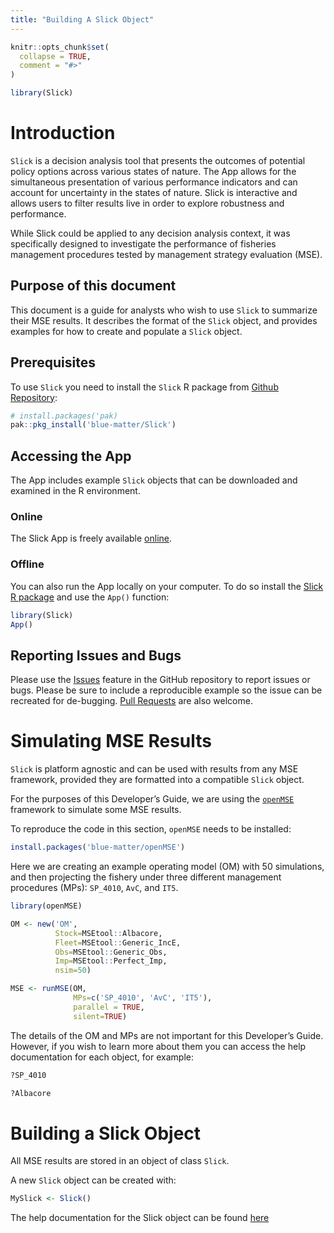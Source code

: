 ```yaml
---
title: "Building A Slick Object"
---
```


```r
knitr::opts_chunk$set(
  collapse = TRUE,
  comment = "#>"
)
```

```r
library(Slick)
```

# Introduction

`Slick` is a decision analysis tool that presents the outcomes of potential policy options across various states of nature. The App allows for the simultaneous presentation of various performance indicators and can account for uncertainty in the states of nature. Slick is interactive and allows users to filter results live in order to explore robustness and performance. 

While Slick could be applied to any decision analysis context, it was specifically designed to investigate the performance of fisheries management procedures tested by management strategy evaluation (MSE). 

## Purpose of this document

This document is a guide for analysts who wish to use `Slick` to summarize their MSE results. It describes the format of the `Slick` object, and provides examples for how to create and populate a `Slick` object.

## Prerequisites

To use `Slick` you need to install the `Slick` R package from [Github Repository](https://github.com/Blue-Matter/Slick):

```r
# install.packages('pak)
pak::pkg_install('blue-matter/Slick')
```

## Accessing the App

The App includes example `Slick` objects that can be downloaded and examined in the R environment.

### Online

The Slick App is freely available [online](https://shiny.bluematterscience.com/app/slick). 

### Offline

You can also run the App locally on your computer. To do so install the [Slick R package](https://github.com/Blue-Matter/Slick) and use the `App()` function:

```r
library(Slick)
App()
```

## Reporting Issues and Bugs

Please use the [Issues](https://github.com/Blue-Matter/Slick/issues) feature in the GitHub repository to report issues or bugs. Please be sure to include a reproducible example so the issue can be recreated for de-bugging. [Pull Requests](https://github.com/Blue-Matter/Slick/pulls) are also welcome.

# Simulating MSE Results

`Slick` is platform agnostic and can be used with results from any MSE framework, provided they are formatted into a compatible `Slick` object.

For the purposes of this Developer's Guide, we are using the [`openMSE`](https://openMSE.com) framework to simulate some MSE results. 

To reproduce the code in this section, `openMSE` needs to be installed:

```r
install.packages('blue-matter/openMSE')
```

Here we are creating an example operating model (OM) with 50 simulations, and then projecting the fishery under three different management procedures (MPs): `SP_4010`, `AvC`, and `IT5`. 

```r
library(openMSE)

OM <- new('OM', 
          Stock=MSEtool::Albacore, 
          Fleet=MSEtool::Generic_IncE, 
          Obs=MSEtool::Generic_Obs, 
          Imp=MSEtool::Perfect_Imp, 
          nsim=50)

MSE <- runMSE(OM, 
              MPs=c('SP_4010', 'AvC', 'IT5'), 
              parallel = TRUE,
              silent=TRUE)

```

The details of the OM and MPs are not important for this Developer's Guide. However, if you wish to learn more about them you can access the help documentation for each object, for example:

```r
?SP_4010

?Albacore
```


# Building a Slick Object

All MSE results are stored in an object of class `Slick`.  

A new `Slick` object can be created with:
```r
MySlick <- Slick()

```

The help documentation for the Slick object can be found [here](../reference/Slick.html)



# 



